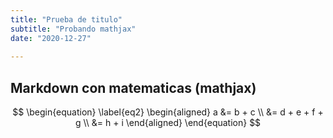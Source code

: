 ```yaml
---
title: "Prueba de titulo"
subtitle: "Probando mathjax"
date: "2020-12-27"
    
---
```


## Markdown con matematicas (mathjax)

$$
\begin{equation} 
\label{eq2}
\begin{aligned}
a &= b + c \\
  &= d + e + f + g \\
  &= h + i
\end{aligned}
\end{equation}
$$